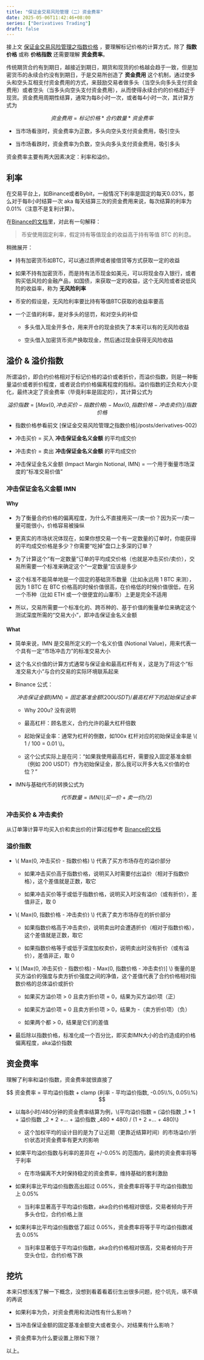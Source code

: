```yaml
---
title: "保证金交易风险管理（二）资金费率"
date: 2025-05-06T11:42:46+08:00
series: ["Derivatives Trading"]
draft: false
---
```


接上文 [保证金交易风险管理之指数价格](/posts/derivatives-002) ，要理解标记价格的计算方式，除了 __指数价格__ 或称 __价格指数__ 还需要理解 __资金费率__。

传统期货合约有到期日，越接近到期日，期货和现货的价格越会趋于一致，但是加密货币的永续合约没有到期日，于是交易所创造了 __资金费用__ 这个机制，通过使多头和空头互相支付资金费用的方式，来鼓励交易者做多头（当空头向多头支付资金费用）或者空头（当多头向空头支付资金费用），从而使得永续合约的价格趋近于现货。资金费用周期性结算，通常为每8小时一次，或者每4小时一次，其计算方式为

$$
资金费用 = 标记价格 * 合约数量 * 资金费率
$$

- 当市场看涨时，资金费率为正数，多头向空头支付资金费用，吸引空头

- 当市场看跌时，资金费率为负数，空头向多头支付资金费用，吸引多头

资金费率主要有两大因素决定：利率和溢价。

## 利率

在交易平台上，如Binance或者Bybit，一般情况下利率是固定的每天0.03%，那么对于每8小时结算一次 aka 每天结算三次的资金费用来说，每次结算的利率为0.01%（注意不是复利计算）。

在[Binance的文档](https://www.binance.com/zh-CN/support/faq/detail/360033525031)里，对此有一句解释：

> 币安使用固定利率，假定持有等值现金的收益高于持有等值 BTC 的利息。

稍微展开：

- 持有加密货币如BTC，可以通过质押或者接借贷等方式获取一定的收益

- 如果不持有加密货币，而是持有法币现金如美元，可以将现金存入银行，或者购买低风险的金融产品，如国债，来获取一定的收益，这个无风险或者说低风险的收益率，称为 __无风险利率__

- 币安的假设是，无风险利率要比持有等值BTC获取的收益率要高

- 一个正值的利率，是对多头的惩罚，和对空头的补偿

    - 多头借入现金开多仓，用来开仓的现金损失了本来可以有的无风险收益

    - 空头借入加密货币资产换取现金，然后通过现金获得无风险收益

## 溢价 & 溢价指数

所谓溢价，即合约价格相对于标记价格的溢价或者折价，而溢价指数，则是一种衡量溢价或者折价程度，或者说合约价格偏离程度的指标。溢价指数的正负和大小变化，最终决定了资金费率（毕竟利率是固定的），其计算公式为

$$
溢价指数 = [Max(0, 冲击买价 - 指数价格) - Max(0, 指数价格 - 冲击卖价)] / 指数价格
$$

- 指数价格参看前文 [保证金交易风险管理之指数价格]/posts/derivatives-002)

- 冲击买价 = 买入 __冲击保证金名义金额__ 的平均成交价

- 冲击卖价 = 卖出 __冲击保证金名义金额__ 的平均成交价

- 冲击保证金名义金额 (Impact Margin Notional, IMN) = 一个用于衡量市场深度的“标准交易价值”

### 冲击保证金名义金额 IMN

#### Why

- 为了衡量合约价格的偏离程度，为什么不直接用买一/卖一价？因为买一/卖一量可能很小，价格容易被操纵

- 更真实的市场状况体现在，如果你想交易一个有一定数量的订单时，你能获得的平均成交价格是多少？你需要“吃掉”盘口上多深的订单？

- 为了计算这个“有一定数量”订单的平均成交价格（也就是冲击买价/卖价），交易所需要一个标准来确定这个“一定数量”应该是多少

- 这个标准不能简单地是一个固定的基础货币数量（比如永远用 1 BTC 来测），因为 1 BTC 在 BTC 价格高的时候价值很高，在价格低的时候价值很低，在另一个币种（比如 ETH 或一个很便宜的山寨币）上更是完全不适用

- 所以，交易所需要一个标准化的、跨币种的、基于价值的衡量单位来确定这个测试深度所需的“交易大小”，即冲击保证金名义金额

#### What

- 简单来说，IMN 是交易所定义的一个名义价值 (Notional Value)，用来代表一个具有一定“市场冲击力”的标准交易大小

- 这个名义价值的计算方式通常与保证金和最高杠杆有关，这是为了将这个“标准交易大小”与合约交易的实际环境联系起来

- Binance 公式：

    $$
    冲击保证金额(IMN) = 固定基准金额 (200 USDT) / 最高杠杆下的起始保证金率
    $$

    - Why 200u? 没有说明

    - 最高杠杆：顾名思义，合约允许的最大杠杆倍数

    - 起始保证金率：通常为杠杆的倒数，如100x 杠杆对应的初始保证金率是 \\( 1 / 100 = 0.01 \\)。
    
    - 这个公式实际上是在问：“如果我使用最高杠杆，需要投入固定基准金额（例如 200 USDT）作为初始保证金，那么我可以开多大名义价值的仓位？”

- IMN与基础代币的转换公式为

    $$
    代币数量 = IMN / ( (买一价 + 卖一价) / 2)
    $$

### 冲击买价 & 冲击卖价

从订单簿计算平均买入价和卖出价的计算过程参考 [Binance的文档](https://www.binance.com/zh-CN/support/faq/detail/360033525031)

### 溢价指数

- \\( Max(0, 冲击买价 - 指数价格) \\) 代表了买方市场存在的溢价部分

    - 如果冲击买价高于指数价格，说明买入时需要付出溢价（相对于指数价格），这个差值就是正数，取它

    - 如果冲击买价等于或低于指数价格，说明买入时没有溢价（或有折价），差值非正，取 0

- \\( Max(0, 指数价格 - 冲击卖价) \\) 代表了卖方市场存在的折价部分

    - 如果指数价格高于冲击卖价，说明卖出时会遭遇折价（相对于指数价格），这个差值就是正数，取它

    - 如果指数价格等于或低于深度加权卖价，说明卖出时没有折价（或有溢价），差值非正，取 0

- \\( [Max(0, 冲击买价 - 指数价格) - Max(0, 指数价格 - 冲击卖价)] \\) 衡量的是买方溢价的强度与卖方折价强度之间的净值，这个差值代表了合约价格相对指数价格的总体溢价或折价

    - 如果买方溢价项 > 0 且卖方折价项 = 0，结果为买方溢价项（正）

    - 如果买方溢价项 = 0 且卖方折价项 > 0，结果为 -（卖方折价项）（负）

    - 如果两个都 > 0，结果是它们的差值

- 最后除以指数价格，标准化成一个百分比，即买卖IMN大小的合约造成的价格偏离程度，aka溢价指数

## 资金费率

理解了利率和溢价指数，资金费率就很直接了

$$
资金费率 = 平均溢价指数 + clamp (利率 - 平均溢价指数, -0.05\\%, 0.05\\%)
$$

- 以每8小时/480分钟的资金费率结算为例，\\(平均溢价指数 = (溢价指数 _1 * 1 + 溢价指数 _2 * 2 +... + 溢价指数 _480 * 480) / (1 + 2 +... + 480)\\)

    - 这个加权平均的设计目的是为了让近期（更靠近结算时间）的市场溢价/折价状态对资金费率有更大的影响

- 如果平均溢价指数与利率的差异在 +/-0.05% 的范围内，最终的资金费率将等于利率

    - 在市场偏离不大时保持稳定的资金费率，维持基础的套利激励

- 如果利率比平均溢价指数高出超过 0.05%，资金费率将等于平均溢价指数加上 0.05%

    - 当利率显著高于平均溢价指数，aka合约价格相对很低，交易者倾向于开多头仓位，合约价格上涨
    
- 如果利率比平均溢价指数低了超过 0.05%，资金费率将等于平均溢价指数减去 0.05%

    - 当利率显著低于平均溢价指数，aka合约价格相对很高，交易者倾向于开空头仓位，合约价格下跌

## 挖坑

本来只想浅浅了解一下概念，没想到看着看着衍生出很多问题，挖个坑先，填不填的再说

- 如果利率为负，对资金费用和流动性有什么影响？

- 当冲击保证金额的固定基准金额变大或者变小，对结果有什么影响？

- 资金费率为什么要设置上限和下限？

以上。
